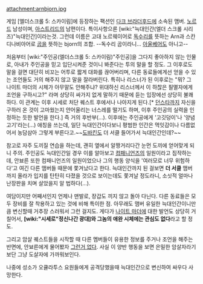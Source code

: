 attachment:arnbjorn.jpg


게임 [엘더스크롤 5: 스카이림]에 등장하는 팩션인 [[다크 브라더후드]]에 소속된 맴버. [[노르드]] 남성이며, [[아스트리드]]의 남편이다. 특이사항으론 [wiki:"늑대인간(엘더 스크롤 시리즈)"늑대인간]이라는것. 그런데 이름은 고대 노르웨이어로 [[독수리]]를 뜻하는 Arn과 스칸디나비아어로 [[곰]]을 뜻하는 bjorn의 조합. --독수리 곰이라니... [[아울베어]]도 아니고-- 

처음부터 [wiki:"주인공(엘더스크롤 5: 스카이림)"주인공]을 그다지 좋아하지 않는 인물로, 아내가 주인공을 믿고 입단시켜준 것이니 봐준다는 투의 말을 할 정도. 그 이후로도 말을 걸면 대단히 비꼬는 어투로 짧게 대화를 끊어버리며, 다른 동료들에게선 얻을 수 있는 조언들도 거의 해주지 않고 말을 잘라버린다. 특히나 리스너가 된 이후로는 "뭐? 그 나이트 마더의 시체가 아무말도 안해주냐? 위대하신 리스너께서 이 하찮은 필멸자에게 조언을 구하시고?" 라며 상당히 싸가지 없게 말하기 때문에 듣는 입장에선 상당히 불쾌하다. 이 관계는 이후 시세로 처단 퀘스트 후에서나 나아지게 된다.[* [[던스타]]까지 자신을 구하러 온 것이 고마웠는지 안어울리는 너스레를 떨기도 하며, 이후 주인공의 실력을 인정하는 듯한 발언을 한다.] 즉 거의 후반부(…).  이후에는 주인공에게 '고깃덩이'나 '양념고기'라는(...) 애칭을 쓰는데, 일단 늑대인간이다보니 평범한 인간은 먹잇감이나 다름없어서 농담삼아 그렇게 부른다고.~~[[도바킨]]도 더 서클 들어가서 늑대인간인데?~~

참고로 자주 도끼질 연습을 하는데, 괜히 옆에서 알짱거리다간 눈먼 도끼에 얻어맞게 되니 주의. 주인공도 늑대인간일 경우 이를 알아보고 [[컴패니언즈]]의 일원이라고 짐작하는데, 안뵤른 또한 컴패니언즈의 일원이었으나 그의 행동 양식을 '여러모로 너무 위험하다'고 여긴 다른 맴버들 때문에 쫓겨났다고 한다. 늑대인간까지 된 걸보면 '''더 서클''' 맴버까지 올라가 입지를 탄탄히 다졌을 것으로 보이는데도 쫓겨날 정도라니, 소싯적 얼마나 난장판을 치며 살았을지 알 법하다(...).

여담이지만 어째서인지 언제나 맨발로, 장갑도 끼지 않고 돌아 다닌다. 다른 동료들은 모두 장비를 잘 착용하고 있는 것에 비해 특이한 점. 아무래도 맴버 유일한 늑대인간이니만큼 변신할때 거추장 스러워서 그런 걸지도. 게다가 [[나이트 마더]]에 대한 발언도 상당히 거칠어서, '''[wiki:"시세로"정신나간 광대]와 그놈의 애완 시체에는 관심도 없다'''라고 할 정도. 

그리고 암살 퀘스트들을 시작할 때 다른 멤버들이 유용한 정보를 주거나 조언을 해주는 반면에, 안뵤른에게 물어봤자 [[그런거 없다]]. 사실 이 양반 행동을 보면 은밀한 암살자라기 보단 그냥 도살자에 가까워보인다. 

나중에 성소가 오큘라투스 요원들에게 공격당했을때 늑대인간으로 변신하여 싸우다 사망한다.
